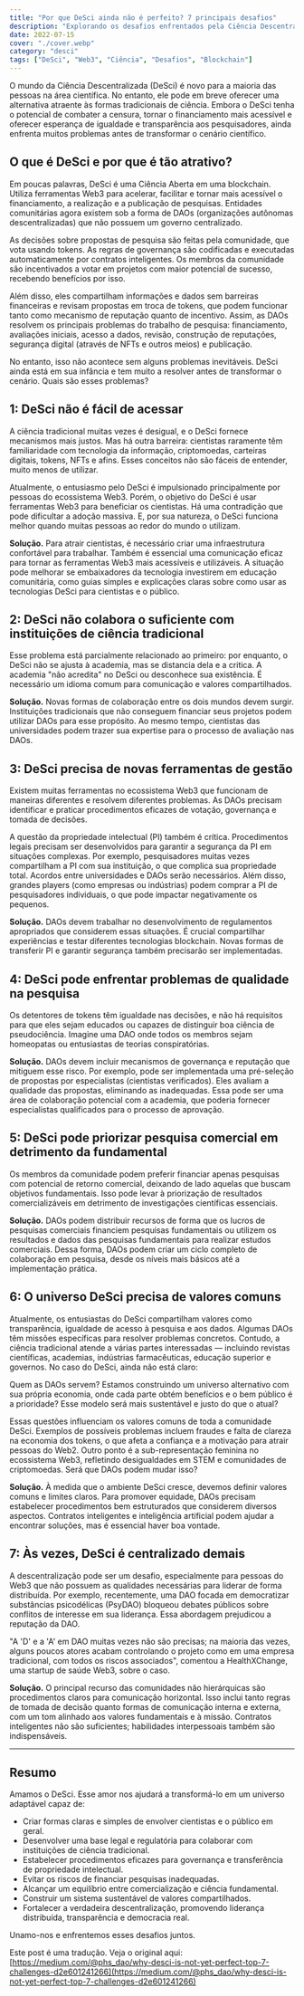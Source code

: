 ```yaml
---
title: "Por que DeSci ainda não é perfeito? 7 principais desafios"
description: "Explorando os desafios enfrentados pela Ciência Descentralizada (DeSci) em seu caminho para a perfeição e transformação do cenário científico."
date: 2022-07-15
cover: "./cover.webp"
category: "desci"
tags: ["DeSci", "Web3", "Ciência", "Desafios", "Blockchain"]
---
```


O mundo da Ciência Descentralizada (DeSci) é novo para a maioria das pessoas na área científica. No entanto, ele pode em breve oferecer uma alternativa atraente às formas tradicionais de ciência. Embora o DeSci tenha o potencial de combater a censura, tornar o financiamento mais acessível e oferecer esperança de igualdade e transparência aos pesquisadores, ainda enfrenta muitos problemas antes de transformar o cenário científico.

## O que é DeSci e por que é tão atrativo?

Em poucas palavras, DeSci é uma Ciência Aberta em uma blockchain. Utiliza ferramentas Web3 para acelerar, facilitar e tornar mais acessível o financiamento, a realização e a publicação de pesquisas. Entidades comunitárias agora existem sob a forma de DAOs (organizações autônomas descentralizadas) que não possuem um governo centralizado.

As decisões sobre propostas de pesquisa são feitas pela comunidade, que vota usando tokens. As regras de governança são codificadas e executadas automaticamente por contratos inteligentes. Os membros da comunidade são incentivados a votar em projetos com maior potencial de sucesso, recebendo benefícios por isso.

Além disso, eles compartilham informações e dados sem barreiras financeiras e revisam propostas em troca de tokens, que podem funcionar tanto como mecanismo de reputação quanto de incentivo. Assim, as DAOs resolvem os principais problemas do trabalho de pesquisa: financiamento, avaliações iniciais, acesso a dados, revisão, construção de reputações, segurança digital (através de NFTs e outros meios) e publicação.

No entanto, isso não acontece sem alguns problemas inevitáveis. DeSci ainda está em sua infância e tem muito a resolver antes de transformar o cenário. Quais são esses problemas?

## 1: DeSci não é fácil de acessar

A ciência tradicional muitas vezes é desigual, e o DeSci fornece mecanismos mais justos. Mas há outra barreira: cientistas raramente têm familiaridade com tecnologia da informação, criptomoedas, carteiras digitais, tokens, NFTs e afins. Esses conceitos não são fáceis de entender, muito menos de utilizar.

Atualmente, o entusiasmo pelo DeSci é impulsionado principalmente por pessoas do ecossistema Web3. Porém, o objetivo do DeSci é usar ferramentas Web3 para beneficiar os cientistas. Há uma contradição que pode dificultar a adoção massiva. E, por sua natureza, o DeSci funciona melhor quando muitas pessoas ao redor do mundo o utilizam.

**Solução.** Para atrair cientistas, é necessário criar uma infraestrutura confortável para trabalhar. Também é essencial uma comunicação eficaz para tornar as ferramentas Web3 mais acessíveis e utilizáveis. A situação pode melhorar se embaixadores da tecnologia investirem em educação comunitária, como guias simples e explicações claras sobre como usar as tecnologias DeSci para cientistas e o público.

## 2: DeSci não colabora o suficiente com instituições de ciência tradicional

Esse problema está parcialmente relacionado ao primeiro: por enquanto, o DeSci não se ajusta à academia, mas se distancia dela e a critica. A academia "não acredita" no DeSci ou desconhece sua existência. É necessário um idioma comum para comunicação e valores compartilhados.

**Solução.** Novas formas de colaboração entre os dois mundos devem surgir. Instituições tradicionais que não conseguem financiar seus projetos podem utilizar DAOs para esse propósito. Ao mesmo tempo, cientistas das universidades podem trazer sua expertise para o processo de avaliação nas DAOs.

## 3: DeSci precisa de novas ferramentas de gestão

Existem muitas ferramentas no ecossistema Web3 que funcionam de maneiras diferentes e resolvem diferentes problemas. As DAOs precisam identificar e praticar procedimentos eficazes de votação, governança e tomada de decisões.

A questão da propriedade intelectual (PI) também é crítica. Procedimentos legais precisam ser desenvolvidos para garantir a segurança da PI em situações complexas. Por exemplo, pesquisadores muitas vezes compartilham a PI com sua instituição, o que complica sua propriedade total. Acordos entre universidades e DAOs serão necessários. Além disso, grandes players (como empresas ou indústrias) podem comprar a PI de pesquisadores individuais, o que pode impactar negativamente os pequenos.

**Solução.** DAOs devem trabalhar no desenvolvimento de regulamentos apropriados que considerem essas situações. É crucial compartilhar experiências e testar diferentes tecnologias blockchain. Novas formas de transferir PI e garantir segurança também precisarão ser implementadas.

## 4: DeSci pode enfrentar problemas de qualidade na pesquisa

Os detentores de tokens têm igualdade nas decisões, e não há requisitos para que eles sejam educados ou capazes de distinguir boa ciência de pseudociência. Imagine uma DAO onde todos os membros sejam homeopatas ou entusiastas de teorias conspiratórias.

**Solução.** DAOs devem incluir mecanismos de governança e reputação que mitiguem esse risco. Por exemplo, pode ser implementada uma pré-seleção de propostas por especialistas (cientistas verificados). Eles avaliam a qualidade das propostas, eliminando as inadequadas. Essa pode ser uma área de colaboração potencial com a academia, que poderia fornecer especialistas qualificados para o processo de aprovação.

## 5: DeSci pode priorizar pesquisa comercial em detrimento da fundamental

Os membros da comunidade podem preferir financiar apenas pesquisas com potencial de retorno comercial, deixando de lado aquelas que buscam objetivos fundamentais. Isso pode levar à priorização de resultados comercializáveis em detrimento de investigações científicas essenciais.

**Solução.** DAOs podem distribuir recursos de forma que os lucros de pesquisas comerciais financiem pesquisas fundamentais ou utilizem os resultados e dados das pesquisas fundamentais para realizar estudos comerciais. Dessa forma, DAOs podem criar um ciclo completo de colaboração em pesquisa, desde os níveis mais básicos até a implementação prática.

## 6: O universo DeSci precisa de valores comuns

Atualmente, os entusiastas do DeSci compartilham valores como transparência, igualdade de acesso à pesquisa e aos dados. Algumas DAOs têm missões específicas para resolver problemas concretos. Contudo, a ciência tradicional atende a várias partes interessadas — incluindo revistas científicas, academias, indústrias farmacêuticas, educação superior e governos. No caso do DeSci, ainda não está claro:

Quem as DAOs servem? Estamos construindo um universo alternativo com sua própria economia, onde cada parte obtém benefícios e o bem público é a prioridade? Esse modelo será mais sustentável e justo do que o atual? 

Essas questões influenciam os valores comuns de toda a comunidade DeSci. Exemplos de possíveis problemas incluem fraudes e falta de clareza na economia dos tokens, o que afeta a confiança e a motivação para atrair pessoas do Web2. Outro ponto é a sub-representação feminina no ecossistema Web3, refletindo desigualdades em STEM e comunidades de criptomoedas. Será que DAOs podem mudar isso?

**Solução.** À medida que o ambiente DeSci cresce, devemos definir valores comuns e limites claros. Para promover equidade, DAOs precisam estabelecer procedimentos bem estruturados que considerem diversos aspectos. Contratos inteligentes e inteligência artificial podem ajudar a encontrar soluções, mas é essencial haver boa vontade.

## 7: Às vezes, DeSci é centralizado demais

A descentralização pode ser um desafio, especialmente para pessoas do Web3 que não possuem as qualidades necessárias para liderar de forma distribuída. Por exemplo, recentemente, uma DAO focada em democratizar substâncias psicodélicas (PsyDAO) bloqueou debates públicos sobre conflitos de interesse em sua liderança. Essa abordagem prejudicou a reputação da DAO.

"A 'D' e a 'A' em DAO muitas vezes não são precisas; na maioria das vezes, alguns poucos atores acabam controlando o projeto como em uma empresa tradicional, com todos os riscos associados", comentou a HealthXChange, uma startup de saúde Web3, sobre o caso.

**Solução.** O principal recurso das comunidades não hierárquicas são procedimentos claros para comunicação horizontal. Isso inclui tanto regras de tomada de decisão quanto formas de comunicação interna e externa, com um tom alinhado aos valores fundamentais e à missão. Contratos inteligentes não são suficientes; habilidades interpessoais também são indispensáveis.

---

## Resumo

Amamos o DeSci. Esse amor nos ajudará a transformá-lo em um universo adaptável capaz de:

- Criar formas claras e simples de envolver cientistas e o público em geral.
- Desenvolver uma base legal e regulatória para colaborar com instituições de ciência tradicional.
- Estabelecer procedimentos eficazes para governança e transferência de propriedade intelectual.
- Evitar os riscos de financiar pesquisas inadequadas.
- Alcançar um equilíbrio entre comercialização e ciência fundamental.
- Construir um sistema sustentável de valores compartilhados.
- Fortalecer a verdadeira descentralização, promovendo liderança distribuída, transparência e democracia real.

Unamo-nos e enfrentemos esses desafios juntos.

Este post é uma tradução. Veja o original aqui: [https://medium.com/@phs_dao/why-desci-is-not-yet-perfect-top-7-challenges-d2e601241266](https://medium.com/@phs_dao/why-desci-is-not-yet-perfect-top-7-challenges-d2e601241266)

